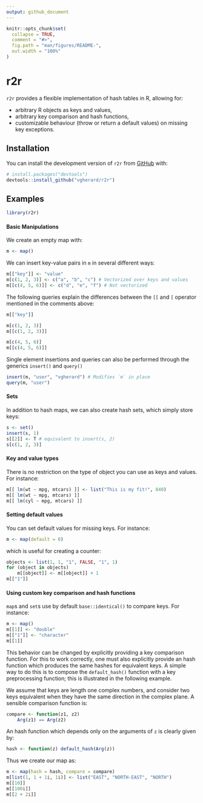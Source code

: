 ```yaml
---
output: github_document
---
```


<!-- README.md is generated from README.Rmd. Please edit that file -->

```r
knitr::opts_chunk$set(
  collapse = TRUE,
  comment = "#>",
  fig.path = "man/figures/README-",
  out.width = "100%"
)
```

# r2r

<!-- badges: start -->
<!-- badges: end -->

`r2r` provides a flexible implementation of hash tables in R, allowing for:

- arbitrary R objects as keys and values,
- arbitrary key comparison and hash functions,
- customizable behaviour (throw or return a default values) on missing key exceptions.

## Installation

You can install the development version of `r2r` from [GitHub](https://github.com/vgherard/r2r) with:

``` r
# install.packages("devtools")
devtools::install_github("vgherard/r2r")
```
## Examples

```r
library(r2r)
```

#### Basic Manipulations

We create an empty map with:

```r
m <- map()
```

We can insert key-value pairs in `m` in several different ways:

```r
m[["key"]] <- "value"
m[c(1, 2, 3)] <- c("a", "b", "c") # Vectorized over keys and values
m[[c(4, 5, 6)]] <- c("d", "e", "f") # Not vectorized
```

The following queries explain the differences between the `[[` and `[` operator mentioned in the comments above:

```r
m[["key"]]

m[c(1, 2, 3)]
m[[c(1, 2, 3)]]

m[c(4, 5, 6)]
m[[c(4, 5, 6)]]
```

Single element insertions and queries can also be performed through the generics `insert()` and `query()`

```r
insert(m, "user", "vgherard") # Modifies `m` in place
query(m, "user")
```

#### Sets

In addition to hash maps, we can also create hash sets, which simply store keys:

```r
s <- set()
insert(s, 1)
s[[2]] <- T # equivalent to insert(s, 2)
s[c(1, 2, 3)]
```

#### Key and value types

There is no restriction on the type of object you can use as keys and values. For instance:

```r
m[[ lm(wt ~ mpg, mtcars) ]] <- list("This is my fit!", 840)
m[[ lm(wt ~ mpg, mtcars) ]]
m[[ lm(cyl ~ mpg, mtcars) ]]
```

#### Setting default values
You can set default values for missing keys. For instance:

```r
m <- map(default = 0)
```

which is useful for creating a counter:

```r
objects <- list(1, 1, "1", FALSE, "1", 1)
for (object in objects)
	m[[object]] <- m[[object]] + 1
m[["1"]]
```

#### Using custom key comparison and hash functions
`map`s and `set`s use by default `base::identical()` to compare keys. For instance:

```r
m <- map()
m[[1]] <- "double"
m[["1"]] <- "character"
m[[1]]
```

This behavior can be changed by explicitly providing a key comparison function.
For this to work correctly, one must also explicitly provide an hash function which produces the same hashes for equivalent keys. A simple way to do this is to compose the `default_hash()` function with a key preprocessing function; this is illustrated in the following example.

We assume that keys are length one complex numbers, and consider two keys equivalent when they have the same direction in the complex plane. A sensible comparison function is:

```r
compare <- function(z1, z2) 
	Arg(z1) == Arg(z2)
```

An hash function which depends only on the arguments of `z` is clearly given by:

```r
hash <- function(z) default_hash(Arg(z))
```

Thus we create our map as:

```r
m <- map(hash = hash, compare = compare)
m[list(1, 1 + 1i, 1i)] <- list("EAST", "NORTH-EAST", "NORTH")
m[[10]]
m[[100i]]
m[[2 + 2i]]
```

